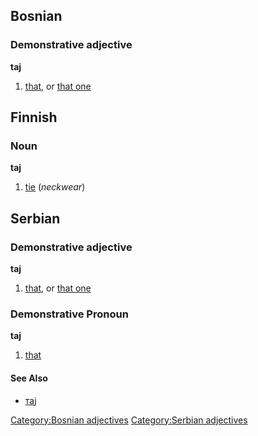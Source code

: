 ==Bosnian==
===Demonstrative adjective===
'''taj'''
#[[that]], or [[that one]]
[[Category:Bosnian adjectives]]

==Finnish==
===Noun===
'''taj'''
#[[tie]] (''neckwear'')

==Serbian==
===Demonstrative adjective===
'''taj'''
#[[that]], or [[that one]]
[[Category:Serbian adjectives]]
===Demonstrative Pronoun===
'''taj'''
#[[that]]
====See Also====
*[[тај]]